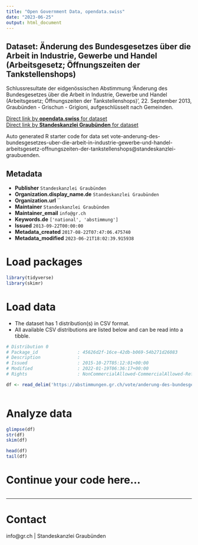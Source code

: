 ```yaml
---
title: "Open Government Data, opendata.swiss"
date: "2023-06-25"
output: html_document
---
```


## Dataset: Änderung des Bundesgesetzes über die Arbeit in Industrie, Gewerbe und Handel (Arbeitsgesetz; Öffnungszeiten der Tankstellenshops)

Schlussresultate der eidgenössischen Abstimmung 'Änderung des Bundesgesetzes über die Arbeit in Industrie, Gewerbe und Handel (Arbeitsgesetz; Öffnungszeiten der Tankstellenshops)', 22. September 2013, Graubünden - Grischun - Grigioni, aufgeschlüsselt nach Gemeinden.

[Direct link by **opendata.swiss** for dataset](https://opendata.swiss/de/dataset/anderung-des-bundesgesetzes-uber-die-arbeit-in-industrie-gewerbe-und-handel-arbeitsgesetz-offnu)<br>
[Direct link by **Standeskanzlei Graubünden** for dataset](https://abstimmungen.gr.ch/vote/anderung-des-bundesgesetzes-uber-die-arbeit-in-industrie-gewerbe-und-handel-arbeitsgesetz-offnungszeiten-der-tankstellenshops/data)

Auto generated R starter code for data set vote-anderung-des-bundesgesetzes-uber-die-arbeit-in-industrie-gewerbe-und-handel-arbeitsgesetz-offnungszeiten-der-tankstellenshops@standeskanzlei-graubuenden.

## Metadata

- **Publisher** `Standeskanzlei Graubünden`
- **Organization.display_name.de** `Standeskanzlei Graubünden`
- **Organization.url** ``
- **Maintainer** `Standeskanzlei Graubünden`
- **Maintainer_email** `info@gr.ch`
- **Keywords.de** `['national', 'abstimmung']`
- **Issued** `2013-09-22T00:00:00`
- **Metadata_created** `2017-08-22T07:47:06.475740`
- **Metadata_modified** `2023-06-21T18:02:39.915938`


# Load packages

```r

library(tidyverse)
library(skimr)

```

# Load data

-   The dataset has 1 distribution(s) in CSV format.
-   All available CSV distributions are listed below and can be read into a tibble.

```r

# Distribution 0
# Package_id               : 45626d2f-16ce-42db-b069-54b271d26083
# Description              : 
# Issued                   : 2015-10-27T05:12:01+00:00
# Modified                 : 2022-01-19T06:36:17+00:00
# Rights                   : NonCommercialAllowed-CommercialAllowed-ReferenceRequired

df <- read_delim('https://abstimmungen.gr.ch/vote/anderung-des-bundesgesetzes-uber-die-arbeit-in-industrie-gewerbe-und-handel-arbeitsgesetz-offnungszeiten-der-tankstellenshops/data-csv')



```

# Analyze data

```r

glimpse(df)
str(df)
skim(df)

head(df)
tail(df)

```

# Continue your code here...

```r

```

------------------------------------------------------------------------

# Contact

info@gr.ch | Standeskanzlei Graubünden
